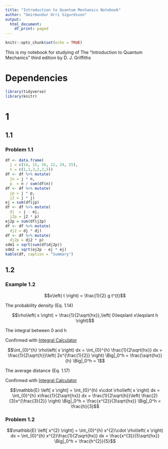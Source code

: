 ---
title: "Introduction to Quantum Mechanics Notebook"
author: "Geirmundur Orri Sigurdsson"
output:
  html_document:
    df_print: paged
---

```{r setup, include=FALSE}
knitr::opts_chunk$set(echo = TRUE)
```


This is my notebook for studying of The "Introduction to Quantum Mechanics" third edition by D. J. Griffiths

# Dependencies

```{r dependencies, message=FALSE, warning=FALSE}
library(tidyverse)
library(knitr)
```

# 1

## 1.1

### Problem 1.1

```{r chapter 1 problem 1.1}
df <- data.frame(
  j = c(14, 15, 16, 22, 24, 25),
  n = c(1,1,3,2,2,5))
df <- df %>% mutate(
  jn = j * n,
  p  = n / sum(df$n))
df <- df %>% mutate(
  jp = j * p,
  j2 = j * j)
ej = sum(df$jp)
df <- df %>% mutate(
  dj  = j - ej,
  j2p = j2 * p)
ej2p = sum(df$j2p)
df <- df %>% mutate(
  dj2 = dj * dj)
df <- df %>% mutate(
  dj2p = dj2 * p)
sdm1 = sqrt(sum(df$dj2p))
sdm2 = sqrt(ej2p - ej * ej)
kable(df, caption = "Summary")
```

## 1.2

### Example 1.2

$$x\left( t \right) = \frac{1}{2} g t^{t}$$

The probability density (Eq. 1.14)

$$\rho\left( x \right) = \frac{1}{2\sqrt{hx}},\left( 0\leqslant x\leqslant h \right)$$

The integral between 0 and h

Confirmed with [Integral Calculator](https://www.integral-calculator.com/)

$$\int_{0}^{h} \rho\left( x \right) dx = \int_{0}^{h} \frac{1}{2\sqrt{hx}} dx = \frac{1}{2\sqrt{h}}\left( 2x^{\frac{1}{2}} \right) \Big|_0^h = \frac{\sqrt{hx}}{h} \Big|_0^h = 1$$

The average distance (Eq. 1.17)

Confirmed with [Integral Calculator](https://www.integral-calculator.com/)

$$\mathbb{E} \left[ x \right] = \int_{0}^{h} x\cdot  \rho\left( x \right) dx = \int_{0}^{h} x\frac{1}{2\sqrt{hx}} dx = \frac{1}{2\sqrt{h}}\left( \frac{2}{3}x^{\frac{3}{2}} \right) \Big|_0^h = \frac{x^{2}}{3\sqrt{hx}} \Big|_0^h = \frac{h}{3}$$

### Problem 1.2

$$\mathbb{E} \left[ x^{2} \right] = \int_{0}^{h} x^{2}\cdot  \rho\left( x \right) dx = \int_{0}^{h} x^{2}\frac{1}{2\sqrt{hx}} dx = \frac{x^{3}}{5\sqrt{hx}} \Big|_0^h = \frac{h^{2}}{5}$$

